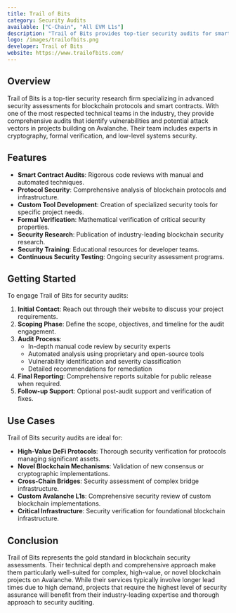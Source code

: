 ```yaml
---
title: Trail of Bits
category: Security Audits
available: ["C-Chain", "All EVM L1s"]
description: "Trail of Bits provides top-tier security audits for smart contracts and blockchain protocols with deep technical expertise."
logo: /images/trailofbits.png
developer: Trail of Bits
website: https://www.trailofbits.com/
---
```


## Overview

Trail of Bits is a top-tier security research firm specializing in advanced security assessments for blockchain protocols and smart contracts. With one of the most respected technical teams in the industry, they provide comprehensive audits that identify vulnerabilities and potential attack vectors in projects building on Avalanche. Their team includes experts in cryptography, formal verification, and low-level systems security.

## Features

- **Smart Contract Audits**: Rigorous code reviews with manual and automated techniques.
- **Protocol Security**: Comprehensive analysis of blockchain protocols and infrastructure.
- **Custom Tool Development**: Creation of specialized security tools for specific project needs.
- **Formal Verification**: Mathematical verification of critical security properties.
- **Security Research**: Publication of industry-leading blockchain security research.
- **Security Training**: Educational resources for developer teams.
- **Continuous Security Testing**: Ongoing security assessment programs.

## Getting Started

To engage Trail of Bits for security audits:

1. **Initial Contact**: Reach out through their website to discuss your project requirements.
2. **Scoping Phase**: Define the scope, objectives, and timeline for the audit engagement.
3. **Audit Process**: 
   - In-depth manual code review by security experts
   - Automated analysis using proprietary and open-source tools
   - Vulnerability identification and severity classification
   - Detailed recommendations for remediation
4. **Final Reporting**: Comprehensive reports suitable for public release when required.
5. **Follow-up Support**: Optional post-audit support and verification of fixes.

## Use Cases

Trail of Bits security audits are ideal for:

- **High-Value DeFi Protocols**: Thorough security verification for protocols managing significant assets.
- **Novel Blockchain Mechanisms**: Validation of new consensus or cryptographic implementations.
- **Cross-Chain Bridges**: Security assessment of complex bridge infrastructure.
- **Custom Avalanche L1s**: Comprehensive security review of custom blockchain implementations.
- **Critical Infrastructure**: Security verification for foundational blockchain infrastructure.

## Conclusion

Trail of Bits represents the gold standard in blockchain security assessments. Their technical depth and comprehensive approach make them particularly well-suited for complex, high-value, or novel blockchain projects on Avalanche. While their services typically involve longer lead times due to high demand, projects that require the highest level of security assurance will benefit from their industry-leading expertise and thorough approach to security auditing. 